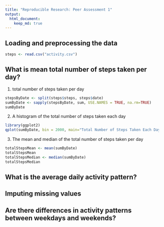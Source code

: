 ```yaml
---
title: "Reproducible Research: Peer Assessment 1"
output: 
  html_document:
    keep_md: true
---
```



## Loading and preprocessing the data
```r
steps <- read.csv("activity.csv")
```


## What is mean total number of steps taken per day?
1.  total number of steps taken per day
```r
stepsByDate <- split(steps$steps, steps$date)
sumByDate <- sapply(stepsByDate, sum, USE.NAMES = TRUE, na.rm=TRUE)
sumByDate

```

2.  A histogram of the total number of steps taken each day
```r
library(ggplot2)
qplot(sumByDate, bin = 2000, main="Total Number of Steps Taken Each Day", xlab="Total steps per Day")
```

3.  The mean and median of the total number of steps taken per day
```r
totalStepsMean <- mean(sumByDate)
totalStepsMean
totalStepsMedian <- median(sumByDate)
totalStepsMedian
```

## What is the average daily activity pattern?



## Imputing missing values



## Are there differences in activity patterns between weekdays and weekends?
